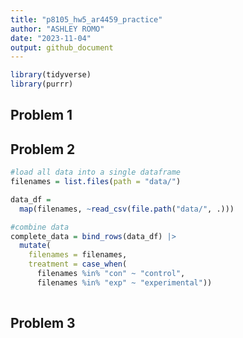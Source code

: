 ```yaml
---
title: "p8105_hw5_ar4459_practice"
author: "ASHLEY ROMO"
date: "2023-11-04"
output: github_document
---
```

```r
library(tidyverse)
library(purrr)
```
 
## Problem 1


## Problem 2
```r
#load all data into a single dataframe
filenames = list.files(path = "data/")

data_df = 
  map(filenames, ~read_csv(file.path("data/", .)))

#combine data
complete_data = bind_rows(data_df) |> 
  mutate(
    filenames = filenames,
    treatment = case_when(
      filenames %in% "con" ~ "control",
      filenames %in% "exp" ~ "experimental"))
    

```

## Problem 3

